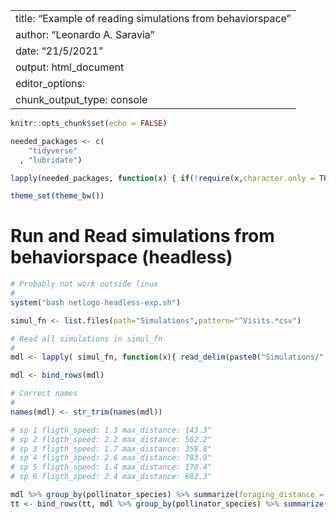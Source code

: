 
---
title: "Example of reading simulations from behaviorspace"
author: "Leonardo A. Saravia"
date: "21/5/2021"
output: html_document
editor_options: 
  chunk_output_type: console
---

```r
knitr::opts_chunk$set(echo = FALSE)

needed_packages <- c(
    "tidyverse"
  , "lubridate")

lapply(needed_packages, function(x) { if(!require(x,character.only = TRUE)) install.packages(x)} )

theme_set(theme_bw())

```

# Run and Read simulations from behaviorspace (headless)

```r

# Probably not work outside linux
#
system("bash netlogo-headless-exp.sh")

simul_fn <- list.files(path="Simulations",pattern="^Visits.*csv")

# Read all simulations in simul_fn
#
mdl <- lapply( simul_fn, function(x){ read_delim(paste0("Simulations/",x),";") })

mdl <- bind_rows(mdl)

# Correct names
#
names(mdl) <- str_trim(names(mdl))

# sp 1 fligth_speed: 1.3 max_distance: 143.3"
# sp 2 fligth_speed: 2.2 max_distance: 562.2"
# sp 3 fligth_speed: 1.7 max_distance: 358.8"
# sp 4 fligth_speed: 2.6 max_distance: 783.9"
# sp 5 fligth_speed: 1.4 max_distance: 170.4"
# sp 6 fligth_speed: 2.4 max_distance: 682.3"

mdl %>% group_by(pollinator_species) %>% summarize(foraging_distance = max(foraging_distance) ) %>% mutate(flight_speed= "add1")
tt <- bind_rows(tt, mdl %>% group_by(pollinator_species) %>% summarize(foraging_distance = mean(foraging_distance) ) %>% mutate(flight_speed= "add1"))


```

